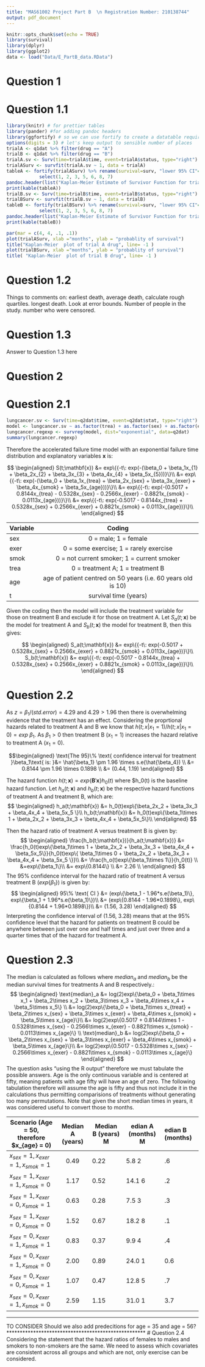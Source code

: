 ```yaml
---
title: "MAS61002 Project Part B  \n Registration Number: 210138744"
output: pdf_document
---
```


```r
knitr::opts_chunk$set(echo = TRUE)
library(survival)
library(dplyr)
library(ggplot2)
data <- load("Data/E_PartB_data.RData")
```

# Question 1

# Question 1.1
```r
library(knitr) # for prettier tables
library(pander) #for adding pandoc headers
library(ggfortify) # so we can use fortify to create a datatable required for knitr
options(digits = 3) # let's keep output to sensible number of places
trialA <- q1dat %>% filter(drug == "A")
trialB <- q1dat %>% filter(drug == "B")
trialA.sv <- Surv(time=trialA$time, event=trialA$status, type="right")
trialASurv <- survfit(trialA.sv ~ 1, data = trialA)
tableA <- fortify(trialASurv) %>% rename(survival=surv, "lower 95% CI"=lower, "upper 95% CI"= upper) %>%
            select(1, 2, 3, 5, 6, 8, 7)
pandoc.header(list("Kaplan-Meier Estimate of Survivor Function for trial drug A"), level = 2)
print(kable(tableA))
trialB.sv <- Surv(time=trialB$time, event=trialB$status, type="right")
trialBSurv <- survfit(trialB.sv ~ 1, data = trialB)
tableB <- fortify(trialBSurv) %>% rename(survival=surv, "lower 95% CI"=lower, "upper 95% CI"= upper)%>%
            select(1, 2, 3, 5, 6, 8, 7)
pandoc.header(list("Kaplan-Meier Estimate of Survivor Function for trial drug B"), level = 2)
print(kable(tableB))

par(mar = c(4, 4, .1, .1))
plot(trialASurv, xlab ="months", ylab = "probablity of survival")
title("Kaplan-Meier  plot of trial A drug", line= -1 )
plot(trialBSurv, xlab ="months", ylab = "probablity of survival")
title( "Kaplan-Meier  plot of trial B drug", line= -1 )


```


# Question 1.2
Things to comments on: earliest death, average death, calculate rough quartiles. longest death. Look at error bounds. Number of people in the study. number who were censored.

# Question 1.3
Answer to Question 1.3 here

# Question 2

# Question 2.1
```r
lungcancer.sv <- Surv(time=q2dat$time, event=q2dat$stat, type="right")
model <- lungcancer.sv ~ as.factor(trea) + as.factor(sex) + as.factor(exer) + as.factor(smok) + age
lungcancer.regexp <- survreg(model, dist="exponential", data=q2dat)
summary(lungcancer.regexp)
```
Therefore the accelerated failure time model with an exponential failure time distribution and explanatory variables **x** is:

$$ \begin{aligned}
S(t;\mathbf{x}) &= exp\{{-t\: exp(-(\beta_0 + \beta_1x_{1} + \beta_2x_{2} + \beta_3x_{3} + \beta_4x_{4} + \beta_5x_{5}))}\}\\
&= exp\{{-t\: exp(-(\beta_0 + \beta_1x_{trea} + \beta_2x_{sex} + \beta_3x_{exer} + \beta_4x_{smok} + \beta_5x_{age}))}\}\\
&= exp\{{-t\: exp(-(0.5017 + 0.8144x_{trea} - 0.5328x_{sex} - 0.2566x_{exer} - 0.8821x_{smok} - 0.0113x_{age}))}\}\\
&= exp\{{-t\: exp(-0.5017 - 0.8144x_{trea} + 0.5328x_{sex} + 0.2566x_{exer} + 0.8821x_{smok} + 0.0113x_{age})}\}\\
\end{aligned}
$$

Variable     Coding
--------    -------------------------------------------------------------
sex         0 = male; 1 = female
exer        0 = some exercise; 1 = rarely exercise
smok        0 = not current smoker; 1 = current smoker
trea        0 = treatment A; 1 = treatment B
age         age of patient centred on 50 years (i.e. 60 years old is 10)
t           survival time (years)

Given the coding then the model will include the treatment variable for those on treatment B and exclude it for those on treatment A. Let $S_a(t;\mathbf{x})$ be the model for treatment A and $S_b(t;\mathbf{x})$ the model for treatment B, then this gives:

$$ \begin{aligned}
S_a(t;\mathbf{x}) &= exp\{{-t\: exp(-0.5017 + 0.5328x_{sex} + 0.2566x_{exer} + 0.8821x_{smok} + 0.0113x_{age})}\}\\
S_b(t;\mathbf{x}) &= exp\{{-t\: exp(-0.5017 - 0.8144x_{trea} + 0.5328x_{sex} + 0.2566x_{exer} + 0.8821x_{smok} + 0.0113x_{age})}\}\\
\end{aligned}
$$

# Question 2.2

As $z = \beta_1 /(std. error) = 4.29$ and $4.29 > 1.96$ then there is overwhelming evidence that the treatment has an effect. Considering the proprtional hazards related to treatment A and B we know that $h(t; x |x_1=1)/h(t; x | x_1=0) = exp\:\beta_1$.  As $\beta_1 > 0$ then treatment B ($x_1 = 1$) increases the hazard relative to treatment A ($x_1 = 0$).

$$\begin{aligned}
\text{The 95}\% \text{ confidence interval for treatment }\beta_1\text{ is: }&= \hat{\beta_1} \pm 1.96 \times s.e(\hat{\beta_4}) \\
&= 0.8144 \pm 1.96 \times 0.1898 \\
&= (0.44, 1.19)
\end{aligned}
$$

The hazard function $h(t; \mathbf{x}) = exp\{\mathbf{B}'\mathbf{x}\}h_0(t)$ where $h_0(t) is the baseline hazard function.  Let $h_a(t; \mathbf{x})$ and $h_b(t; \mathbf{x})$ be the respective hazard functions of treatment A and treatment B, which are:
$$
\begin{aligned}
h_a(t;\mathbf{x}) &= h_0(t)exp\{\beta_2x_2 + \beta_3x_3 + \beta_4x_4 + \beta_5x_5 \}\\
h_b(t;\mathbf{x}) &= h_0(t)exp\{\beta_1\times 1 + \beta_2x_2 + \beta_3x_3 + \beta_4x_4 + \beta_5x_5\}\\
\end{aligned}
$$

Then the hazard ratio of treatment A versus treatment B is given by:
$$
\begin{aligned}
\frac{h_b(t;\mathbf{x})}{h_a(t;\mathbf{x})}  &= \frac{h_0(t)exp\{\beta_1\times 1 + \beta_2x_2 + \beta_3x_3 + \beta_4x_4 + \beta_5x_5\}}{h_0(t)exp\{ \beta_1\times 0 + \beta_2x_2 + \beta_3x_3 + \beta_4x_4 + \beta_5x_5 \}}\\
 &= \frac{h_o(t)exp\{\beta_1\times 1\}}{h_0(t)} \\
 &=exp\{\beta_1\}\\
 &= exp\{0.8144\} \\
 &= 2.26 \\
\end{aligned}
$$
The 95$\%$ confidence interval for the hazard ratio of treatment A versus treatment B ($exp\{\beta_1\}$) is given by:
$$
\begin{aligned}
95\% \text{ CI } &= (exp\{\beta_1 - 1.96*s.e(\beta_1)\}, exp\{\beta_1 + 1.96*s.e(\beta_1)\})\\
&= (exp\{0.8144 - 1.96*0.1898\}, exp\{0.8144 + 1.96*0.1898\})\\
&= (1.56, 3.28)
\end{aligned}
$$
Interpreting the confidence interval of (1.56, 3.28) means that at the $95\%$ confidence level that the hazard for patients on treatment B could be anywhere between just over one and half times and just over three and a quarter times that of the hazard for treatment A.

# Question 2.3
The median is calculated as follows where $median_a$ and $median_b$ be the median survival times for treatments A and B respectively.:
$$
\begin{aligned}
\text{median}_a &= log(2)exp\{\beta_0 + \beta_1\times x_1 + \beta_2\times x_2 + \beta_3\times x_3 + \beta_4\times x_4 + \beta_5\times x_5\} \\
&= log(2)exp\{\beta_0 + \beta_1\times x_{treat} + \beta_2\times x_{sex} + \beta_3\times x_{exer} + \beta_4\times x_{smok} + \beta_5\times x_{age}\}\\
&= log(2)exp\{0.5017 + 0.8144\times 1 - 0.5328\times x_{sex} - 0.2566\times x_{exer} - 0.8821\times x_{smok} - 0.0113\times x_{age}\}
\\
\text{median}_b &= log(2)exp\{\beta_0 + \beta_2\times x_{sex} + \beta_3\times x_{exer} + \beta_4\times x_{smok} + \beta_5\times x_{age}\}\\
&= log(2)exp\{0.5017 - 0.5328\times x_{sex} - 0.2566\times x_{exer} - 0.8821\times x_{smok} - 0.0113\times x_{age}\}
\end{aligned}
$$
The question asks "using the R output" therefore we must tabulate the possible answers.  Age is the only continuous variable and is centered at fifty, meaning patients with age fifty will have an age of zero.  The following tabulation therefore will assume the age is fifty and thus not include it in the calculations thus permitting comparisions of treatments without generating too many permutations.  Note that given the short median times in years, it was considered useful to convert those to months.

Scenario (Age = 50, therefore $x_{age} = 0)     Median A (years)      Median B (years) Median A (months) Median B (months)
-------------------------------------------    ------------------     ----------------- ----------------- -----------------
$x_{sex}= 1, x_{exer} = 1, x_{smok} = 1$       0.49                     0.22            5.8              2.6
$x_{sex}= 1, x_{exer} = 1, x_{smok} = 0$       1.17                     0.52            14.1             6.2
$x_{sex}= 1, x_{exer} = 0, x_{smok} = 1$       0.63                     0.28            7.5              3.3
$x_{sex}= 1, x_{exer} = 0, x_{smok} = 0$       1.52                     0.67            18.2             8.1
$x_{sex}= 0, x_{exer} = 1, x_{smok} = 1$       0.83                     0.37            9.9              4.4
$x_{sex}= 0, x_{exer} = 1, x_{smok} = 0$       2.00                     0.89            24.0             10.6
$x_{sex}= 0, x_{exer} = 0, x_{smok} = 1$       1.07                     0.47            12.8             5.7
$x_{sex}= 0, x_{exer} = 1, x_{smok} = 0$       2.59                     1.15            31.0             13.7

******************************************************
TO CONSIDER Should we also add predecitions for age = 35 and age = 56?
****************************************************
# Question 2.4
Considering the statement that the hazard ratios of females to males and smokers to non-smokers are the same.  We need to assess which covariates are consistent across all groups and which are not, only exercise can be considered.


